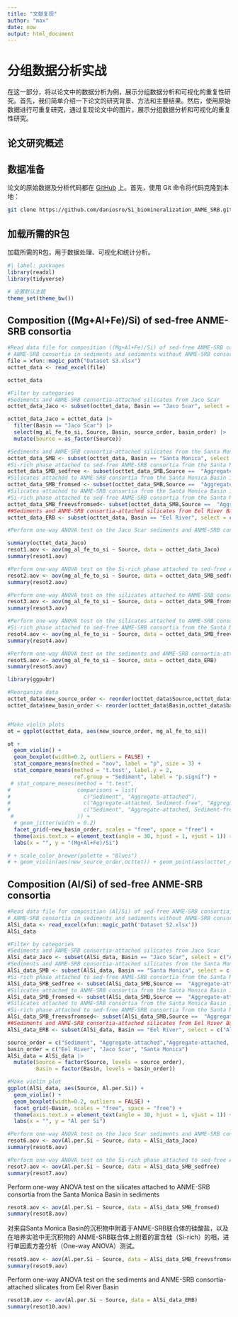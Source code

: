 ---
title: "文献复现"
author: "max"
date: now
output: html_document
---

# 分组数据分析实战

在这一部分，将以论文中的数据分析为例，展示分组数据分析和可视化的重复性研究。首先，我们简单介绍一下论文的研究背景、方法和主要结果。然后，使用原始数据进行可重复研究，通过复现论文中的图片，展示分组数据分析和可视化的重复性研究。

## 论文研究概述

## 数据准备

论文的原始数据及分析代码都在 [GitHub](https://github.com/daniosro/Si_biomineralization_ANME_SRB.git) 上。首先，使用 Git 命令将代码克隆到本地：

```bash
git clone https://github.com/daniosro/Si_biomineralization_ANME_SRB.git --depth 1
```

## 加载所需的R包

加载所需的R包，用于数据处理、可视化和统计分析。

```{r}
#| label: packages 
library(readxl)
library(tidyverse)
```

```{r}
# 设置默认主题
theme_set(theme_bw())
```


## Composition ((Mg+Al+Fe)/Si) of sed-free ANME-SRB consortia

```{r}

#Read data file for composition ((Mg+Al+Fe)/Si) of sed-free ANME-SRB consortia,
# ANME-SRB consortia in sediments and sediments without ANME-SRB consortia
file = xfun::magic_path("Dataset S3.xlsx")
octtet_data <- read_excel(file)

octtet_data
```


```{r}
#Filter by categories
#Sediments and ANME-SRB consortia-attached silicates from Jaco Scar
octtet_data_Jaco <- subset(octtet_data, Basin == "Jaco Scar", select = c("mg_al_fe_to_si","Source","Basin","source_order","basin_order"))

octtet_data_Jaco = octtet_data |> 
  filter(Basin == "Jaco Scar") |> 
  select(mg_al_fe_to_si, Source, Basin, source_order, basin_order) |> 
  mutate(Source = as_factor(Source))

#Sediments and ANME-SRB consortia-attached silicates from the Santa Monica Basin
octtet_data_SMB <- subset(octtet_data, Basin == "Santa Monica", select = c("mg_al_fe_to_si","Source","Basin","source_order","basin_order"))
#Si-rich phase attached to sed-free ANME-SRB consortia from the Santa Monica Basin in incubations
octtet_data_SMB_sedfree <- subset(octtet_data_SMB,Source ==  "Aggregate-attached, Sediment-free" | Source ==  "Sediment", select = c("mg_al_fe_to_si","Source","Basin","source_order","basin_order"))
#Silicates attached to ANME-SRB consortia from the Santa Monica Basin in sediments
octtet_data_SMB_fromsed <- subset(octtet_data_SMB,Source ==  "Aggregate-attached" | Source ==  "Sediment", select = c("mg_al_fe_to_si","Source","Basin","source_order","basin_order"))
#Silicates attached to ANME-SRB consortia from the Santa Monica Basin in sediments and 
#Si-rich phase attached to sed-free ANME-SRB consortia from the Santa Monica Basin in incubations
octtet_data_SMB_freevsfromsed<- subset(octtet_data_SMB,Source ==  "Aggregate-attached" | Source ==  "Aggregate-attached, Sediment-free", select = c("mg_al_fe_to_si","Source","Basin","source_order","basin_order"))
##Sediments and ANME-SRB consortia-attached silicates from Eel River Basin
octtet_data_ERB <- subset(octtet_data, Basin == "Eel River", select = c("mg_al_fe_to_si","Source","Basin","source_order","basin_order"))
```


```{r}

#Perform one-way ANOVA test on the Jaco Scar sediments and ANME-SRB consortia-attached silicates

summary(octtet_data_Jaco)
resot1.aov <- aov(mg_al_fe_to_si ~ Source, data = octtet_data_Jaco)
summary(resot1.aov)
```


```{r}

#Perform one-way ANOVA test on the Si-rich phase attached to sed-free ANME-SRB consortia from the Santa Monica Basin in incubations
resot2.aov <- aov(mg_al_fe_to_si ~ Source, data = octtet_data_SMB_sedfree)
summary(resot2.aov)
```

```{r}

#Perform one-way ANOVA test on the silicates attached to ANME-SRB consortia from the Santa Monica Basin in sediments
resot3.aov <- aov(mg_al_fe_to_si ~ Source, data = octtet_data_SMB_fromsed)
summary(resot3.aov)
```

```{r}

#Perform one-way ANOVA test on the silicates attached to ANME-SRB consortia from the Santa Monica Basin in sediments and 
#Si-rich phase attached to sed-free ANME-SRB consortia from the Santa Monica Basin in incubations
resot4.aov <- aov(mg_al_fe_to_si ~ Source, data = octtet_data_SMB_freevsfromsed)
summary(resot4.aov)
```

```{r}

#Perform one-way ANOVA test on the sediments and ANME-SRB consortia-attached silicates from Eel River Basin
resot5.aov <- aov(mg_al_fe_to_si ~ Source, data = octtet_data_ERB)
summary(resot5.aov)
```


```{r}
library(ggpubr)

#Reorganize data
octtet_data$new_source_order <- reorder(octtet_data$Source,octtet_data$source_order)
octtet_data$new_basin_order <- reorder(octtet_data$Basin,octtet_data$basin_order)


#Make violin plots
ot = ggplot(octtet_data, aes(new_source_order, mg_al_fe_to_si))

ot + 
  geom_violin() + 
  geom_boxplot(width=0.2, outliers = FALSE) +
  stat_compare_means(method = "aov", label = "p", size = 3) +
  stat_compare_means(method = 't.test', label.y = 2,
                     ref.group = "Sediment", label = "p.signif") +
 # stat_compare_means(method = "t.test",
#                     comparisons = list(
#                       c("Sediment", "Aggregate-attached"),
#                       c("Aggregate-attached, Sediment-free", "Aggregate-attached"),
#                       c("Sediment", "Aggregate-attached, Sediment-free")
 #                    )) +
  # geom_jitter(width = 0.2)
  facet_grid(~new_basin_order, scales = "free", space = "free") +
  theme(axis.text.x = element_text(angle = 30, hjust = 1, vjust = 1)) +
  labs(x = "", y = "(Mg+Al+Fe)/Si")

# + scale_color_brewer(palette = "Blues")
# + geom_violin(aes(new_source_order,octtet)) + geom_point(aes(octtet_data$ID)) + geom_jitter(width=0.3,aes(color=octtet_data$ID), size=2.5)#

```

## Composition (Al/Si) of sed-free ANME-SRB consortia

```{r}

#Read data file for composition (Al/Si) of sed-free ANME-SRB consortia,
# ANME-SRB consortia in sediments and sediments without ANME-SRB consortia
AlSi_data <- read_excel(xfun::magic_path('Dataset S2.xlsx'))
AlSi_data
```

```{r}

#Filter by categories
#Sediments and ANME-SRB consortia-attached silicates from Jaco Scar
AlSi_data_Jaco <- subset(AlSi_data, Basin == "Jaco Scar", select = c("Al.per.Si","Source","Basin","Source order","Basin order"))
#Sediments and ANME-SRB consortia-attached silicates from the Santa Monica Basin
AlSi_data_SMB <- subset(AlSi_data, Basin == "Santa Monica", select = c("Al.per.Si","Source","Basin","Source order","Basin order"))
#Si-rich phase attached to sed-free ANME-SRB consortia from the Santa Monica Basin in incubations
AlSi_data_SMB_sedfree <- subset(AlSi_data_SMB,Source ==  "Aggregate-attached, Sediment-free" | Source ==  "Sediment", select = c("Al.per.Si","Source","Basin","Source order","Basin order"))
#Silicates attached to ANME-SRB consortia from the Santa Monica Basin in sediments
AlSi_data_SMB_fromsed <- subset(AlSi_data_SMB,Source ==  "Aggregate-attached" | Source ==  "Sediment", select = c("Al.per.Si","Source","Basin","Source order","Basin order"))
#Silicates attached to ANME-SRB consortia from the Santa Monica Basin in sediments and 
#Si-rich phase attached to sed-free ANME-SRB consortia from the Santa Monica Basin in incubations
AlSi_data_SMB_freevsfromsed<- subset(AlSi_data_SMB,Source ==  "Aggregate-attached" | Source ==  "Aggregate-attached, Sediment-free", select = c("Al.per.Si","Source","Basin","Source order","Basin order"))
##Sediments and ANME-SRB consortia-attached silicates from Eel River Basin
AlSi_data_ERB <- subset(AlSi_data, Basin == "Eel River", select = c("Al.per.Si","Source","Basin","Source order","Basin order"))
```

```{r}
source_order = c("Sediment", "Aggregate-attached","Aggregate-attached, Sediment-free")
basin_order = c("Eel River", "Jaco Scar", "Santa Monica")
AlSi_data = AlSi_data |> 
  mutate(Source = factor(Source, levels = source_order),
         Basin = factor(Basin, levels = basin_order))
```


```{r}

#Make violin plot
ggplot(AlSi_data, aes(Source, Al.per.Si)) +
  geom_violin() +
  geom_boxplot(width=0.2, outliers = FALSE) +
  facet_grid(~Basin, scales = "free", space = "free") +
  theme(axis.text.x = element_text(angle = 30, hjust = 1, vjust = 1)) +
  labs(x = "", y = "Al per Si")
```

```{r}

#Perform one-way ANOVA test on the Jaco Scar sediments and ANME-SRB consortia-attached silicates
resot6.aov <- aov(Al.per.Si ~ Source, data = AlSi_data_Jaco)
summary(resot6.aov)
```

```{r}

#Perform one-way ANOVA test on the Si-rich phase attached to sed-free ANME-SRB consortia from the Santa Monica Basin in incubations
resot7.aov <- aov(Al.per.Si ~ Source, data = AlSi_data_SMB_sedfree)
summary(resot7.aov)
```


Perform one-way ANOVA test on the silicates attached to ANME-SRB consortia from the Santa Monica Basin in sediments
```{r}
resot8.aov <- aov(Al.per.Si ~ Source, data = AlSi_data_SMB_fromsed)
summary(resot8.aov)
```

对来自Santa Monica Basin的沉积物中附着于ANME-SRB联合体的硅酸盐，以及在培养实验中无沉积物的 ANME-SRB联合体上附着的富含硅（Si-rich）的相，进行单因素方差分析（One-way ANOVA）测试。

```{r}
resot9.aov <- aov(Al.per.Si ~ Source, data = AlSi_data_SMB_freevsfromsed)
summary(resot9.aov)
```


Perform one-way ANOVA test on the sediments and ANME-SRB consortia-attached silicates from Eel River Basin
```{r}
resot10.aov <- aov(Al.per.Si ~ Source, data = AlSi_data_ERB)
summary(resot10.aov)

```

